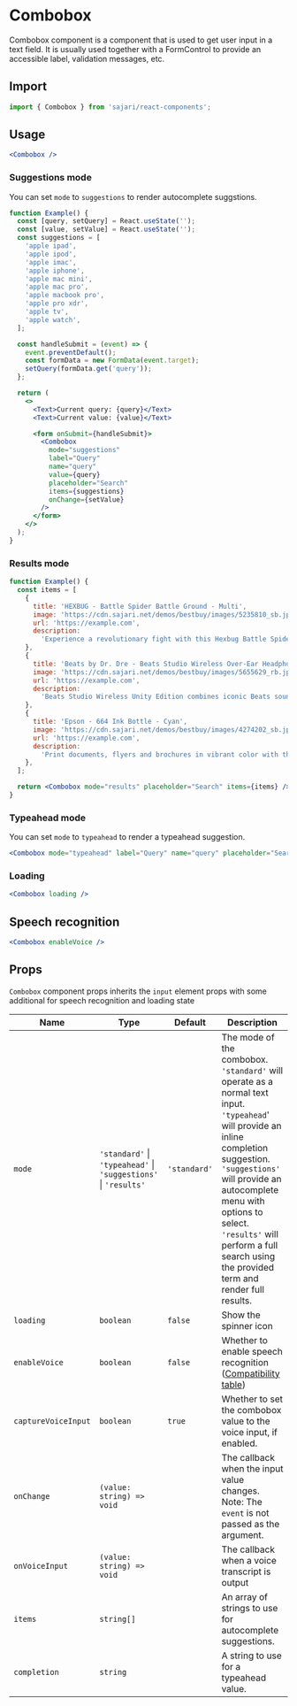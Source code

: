 
<SEO
  title="Combobox"
  description="Combobox component is a component that is used to get user input in a text field. It is usually used together with a FormControl to provide an accessible label, validation messages, etc."
/>

# Combobox

Combobox component is a component that is used to get user input in a text field. It is usually used together with a FormControl to provide an accessible label, validation messages, etc.

## Import

```js
import { Combobox } from 'sajari/react-components';
```

## Usage

```jsx
<Combobox />
```

### Suggestions mode

You can set `mode` to `suggestions` to render autocomplete suggstions.

```jsx
function Example() {
  const [query, setQuery] = React.useState('');
  const [value, setValue] = React.useState('');
  const suggestions = [
    'apple ipad',
    'apple ipod',
    'apple imac',
    'apple iphone',
    'apple mac mini',
    'apple mac pro',
    'apple macbook pro',
    'apple pro xdr',
    'apple tv',
    'apple watch',
  ];

  const handleSubmit = (event) => {
    event.preventDefault();
    const formData = new FormData(event.target);
    setQuery(formData.get('query'));
  };

  return (
    <>
      <Text>Current query: {query}</Text>
      <Text>Current value: {value}</Text>

      <form onSubmit={handleSubmit}>
        <Combobox
          mode="suggestions"
          label="Query"
          name="query"
          value={query}
          placeholder="Search"
          items={suggestions}
          onChange={setValue}
        />
      </form>
    </>
  );
}
```

### Results mode

```jsx
function Example() {
  const items = [
    {
      title: 'HEXBUG - Battle Spider Battle Ground - Multi',
      image: 'https://cdn.sajari.net/demos/bestbuy/images/5235810_sb.jpg',
      url: 'https://example.com',
      description:
        'Experience a revolutionary fight with this Hexbug Battle Spider Battle Ground. Two remote control spiders fight to the end with infrared sensors that have 1.5-meter fire ranges. Each spider has a 360-degree rotating head and LED eyes that let you steer it toward its opponent. This Hexbug Battle Spider Battle Ground comes with 15 walls for a fun, challenging match.',
    },
    {
      title: 'Beats by Dr. Dre - Beats Studio Wireless Over-Ear Headphones - Unity Edition Red White Blue',
      image: 'https://cdn.sajari.net/demos/bestbuy/images/5655629_rb.jpg',
      url: 'https://example.com',
      description:
        'Beats Studio Wireless Unity Edition combines iconic Beats sound and design with country pride elements. Each headphone incorporates country-inspired graphic elements with a unifying black band for a signature Beats look.',
    },
    {
      title: 'Epson - 664 Ink Bottle - Cyan',
      image: 'https://cdn.sajari.net/demos/bestbuy/images/4274202_sb.jpg',
      url: 'https://example.com',
      description:
        'Print documents, flyers and brochures in vibrant color with this Epson 664 high-yield ink bottle, which works with select Epson EcoTank printers, including ET-2500, ET-2550, ET-4500 and ET-4550.',
    },
  ];

  return <Combobox mode="results" placeholder="Search" items={items} />;
}
```

### Typeahead mode

You can set `mode` to `typeahead` to render a typeahead suggestion.

```jsx
<Combobox mode="typeahead" label="Query" name="query" placeholder="Search" completion="apple iphone" />
```

### Loading

```jsx
<Combobox loading />
```

## Speech recognition

```jsx
<Combobox enableVoice />
```

## Props

`Combobox` component props inherits the `input` element props with some additional for speech recognition and loading state

| Name                | Type                                                            | Default      | Description                                                                                                                                                                                                                                                                                               |
| ------------------- | --------------------------------------------------------------- | ------------ | --------------------------------------------------------------------------------------------------------------------------------------------------------------------------------------------------------------------------------------------------------------------------------------------------------- |
| `mode`              | `'standard'` \| `'typeahead'` \| `'suggestions'` \| `'results'` | `'standard'` | The mode of the combobox. `'standard'` will operate as a normal text input. `'typeahead`' will provide an inline completion suggestion. `'suggestions'` will provide an autocomplete menu with options to select. `'results'` will perform a full search using the provided term and render full results. |
| `loading`           | `boolean`                                                       | `false`      | Show the spinner icon                                                                                                                                                                                                                                                                                     |
| `enableVoice`       | `boolean`                                                       | `false`      | Whether to enable speech recognition ([Compatibility table](https://developer.mozilla.org/en-US/docs/Web/API/SpeechRecognition))                                                                                                                                                                          |
| `captureVoiceInput` | `boolean`                                                       | `true`       | Whether to set the combobox value to the voice input, if enabled.                                                                                                                                                                                                                                         |
| `onChange`          | `(value: string) => void`                                       |              | The callback when the input value changes. Note: The `event` is not passed as the argument.                                                                                                                                                                                                               |
| `onVoiceInput`      | `(value: string) => void`                                       |              | The callback when a voice transcript is output                                                                                                                                                                                                                                                            |
| `items`             | `string[]`                                                      |              | An array of strings to use for autocomplete suggestions.                                                                                                                                                                                                                                                  |
| `completion`        | `string`                                                        |              | A string to use for a typeahead value.                                                                                                                                                                                                                                                                    |

